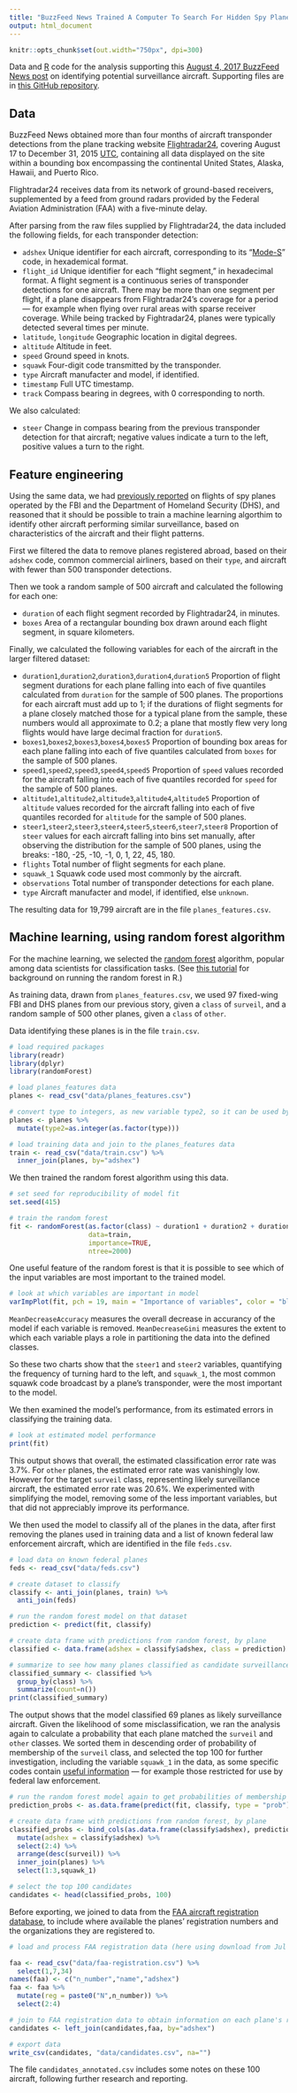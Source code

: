 ```yaml
---
title: "BuzzFeed News Trained A Computer To Search For Hidden Spy Planes. This Is What We Found."
output: html_document
---
```


```r
knitr::opts_chunk$set(out.width="750px", dpi=300)
```

Data and [R](https://www.r-project.org/) code for the analysis supporting this [August 4, 2017 BuzzFeed News post](https://www.buzzfeed.com/peteraldhous/hidden-spy-planes) on identifying potential surveillance aircraft. Supporting files are in [this GitHub repository](https://github.com/BuzzFeedNews/2017-08-spy-plane-finder).

## Data

BuzzFeed News obtained more than four months of aircraft transponder detections from the plane tracking website [Flightradar24](https://www.flightradar24.com), covering August 17 to December 31, 2015 [UTC](http://www.timeanddate.com/time/aboututc.html), containing all data displayed on the site within a bounding box encompassing the continental United States, Alaska, Hawaii, and Puerto Rico.

Flightradar24 receives data from its network of ground-based receivers, supplemented by a feed from ground radars provided by the Federal Aviation Administration (FAA) with a five-minute delay.

After parsing from the raw files supplied by Flightradar24, the data included the following fields, for each transponder detection:

- `adshex` Unique identifier for each aircraft, corresponding to its "[Mode-S](http://www.skybrary.aero/index.php/Mode_S)" code, in hexademical format.
- `flight_id` Unique identifier for each "flight segment," in hexadecimal format. A flight segment is a continuous series of transponder detections for one aircraft. There may be more than one segment per flight, if a plane disappears from Flightradar24's coverage for a period --- for example when flying over rural areas with sparse receiver coverage. While being tracked by Fightradar24, planes were typically detected several times per minute.
- `latitude`, `longitude` Geographic location in digital degrees.
- `altitude` Altitude in feet.
- `speed` Ground speed in knots.
- `squawk` Four-digit code transmitted by the transponder.
- `type` Aircraft manufacter and model, if identified.
- `timestamp` Full UTC timestamp.
- `track` Compass bearing in degrees, with 0 corresponding to north.

We also calculated:

- `steer` Change in compass bearing from the previous transponder detection for that aircraft; negative values indicate a turn to the left, positive values a turn to the right.

## Feature engineering

Using the same data, we had [previously reported](https://www.buzzfeed.com/peteraldhous/spies-in-the-skies) on flights of spy planes operated by the FBI and the Department of Homeland Security (DHS), and reasoned that it should be possible to train a machine learning algorthim to identify other aircraft performing similar surveillance, based on characteristics of the aircraft and their flight patterns.

First we filtered the data to remove planes registered abroad, based on their `adshex` code, common commercial airliners, based on their `type`, and aircraft with fewer than 500 transponder detections.

Then we took a random sample of 500 aircraft and calculated the following for each one:

- `duration` of each flight segment recorded by Flightradar24, in minutes.
- `boxes` Area of a rectangular bounding box drawn around each flight segment, in square kilometers.

Finally, we calculated the following variables for each of the aircraft in the larger filtered dataset:

- `duration1`,`duration2`,`duration3`,`duration4`,`duration5` Proportion of flight segment durations for each plane falling into each of five quantiles calculated from `duration` for the sample of 500 planes. The proportions for each aircraft must add up to 1; if the durations of flight segments for a plane closely matched those for a typical plane from the sample, these numbers would all approximate to 0.2; a plane that mostly flew very long flights would have large decimal fraction for `duration5`.
- `boxes1`,`boxes2`,`boxes3`,`boxes4`,`boxes5` Proportion of bounding box areas for each plane falling into each of five quantiles calculated from `boxes` for the sample of 500 planes.
- `speed1`,`speed2`,`speed3`,`speed4`,`speed5` Proportion of `speed` values recorded for the aircraft falling into each of five quantiles recorded for `speed` for the sample of 500 planes.
- `altitude1`,`altitude2`,`altitude3`,`altitude4`,`altitude5` Proportion of `altitude` values recorded for the aircraft falling into each of five quantiles recorded for `altitude` for the sample of 500 planes.
- `steer1`,`steer2`,`steer3`,`steer4`,`steer5`,`steer6`,`steer7`,`steer8` Proportion of `steer` values for each aircraft falling into bins set manually, after observing the distribution for the sample of 500 planes, using the breaks: -180, -25, -10, -1, 0, 1, 22, 45, 180.
- `flights` Total number of flight segments for each plane.
- `squawk_1` Squawk code used most commonly by the aircraft.
- `observations` Total number of transponder detections for each plane.
- `type` Aircraft manufacter and model, if identified, else `unknown`.

The resulting data for 19,799 aircraft are in the file `planes_features.csv`.

## Machine learning, using random forest algorithm

For the machine learning, we selected the [random forest](http://www.datasciencecentral.com/profiles/blogs/random-forests-algorithm) algorithm, popular among data scientists for classification tasks. (See [this tutorial](http://trevorstephens.com/kaggle-titanic-tutorial/r-part-5-random-forests/) for background on running the random forest in R.)

As training data, drawn from `planes_features.csv`, we used 97 fixed-wing FBI and DHS planes from our previous story, given a `class` of `surveil`, and a random sample of 500 other planes, given a `class` of `other`.

Data identifying these planes is in the file `train.csv`.

```r
# load required packages
library(readr)
library(dplyr)
library(randomForest)

# load planes_features data
planes <- read_csv("data/planes_features.csv") 

# convert type to integers, as new variable type2, so it can be used by the random forest algorithm
planes <- planes %>%
  mutate(type2=as.integer(as.factor(type)))

# load training data and join to the planes_features data
train <- read_csv("data/train.csv") %>%
  inner_join(planes, by="adshex")
```

We then trained the random forest algorithm using this data.

```r
# set seed for reproducibility of model fit
set.seed(415)

# train the random forest
fit <- randomForest(as.factor(class) ~ duration1 + duration2 + duration3 + duration4 + duration5 + boxes1 + boxes2 + boxes3 + boxes4 + boxes5 + speed1 + speed2 + speed3 + speed4 + speed5 + altitude1 + altitude2 + altitude3 + altitude4 + altitude5 + steer1 + steer2 + steer3 + steer4 + steer5 + steer6 + steer7 + steer8 + flights + squawk_1 + observations + type2,
                    data=train, 
                    importance=TRUE,
                    ntree=2000)
```

One useful feature of the random forest is that it is possible to see which of the input variables are most important to the trained model. 

```r
# look at which variables are important in model
varImpPlot(fit, pch = 19, main = "Importance of variables", color = "blue", cex = 0.7)
```

`MeanDecreaseAccuracy` measures the overall decrease in accurancy of the model if each variable is removed. `MeanDecreaseGini` measures the extent to which each variable plays a role in partitioning the data into the defined classes.

So these two charts show that the `steer1` and `steer2` variables, quantifying the frequency of turning hard to the left, and `squawk_1`, the most common squawk code broadcast by a plane's transponder, were the most important to the model.

We then examined the model's performance, from its estimated errors in classifying the training data.

```r
# look at estimated model performance
print(fit)
```

This output shows that overall, the estimated classification error rate was 3.7%. For `other` planes, the estimated error rate was vanishingly low. However for the target `surveil` class, representing likely surveillance aircraft, the estimated error rate was 20.6%. We experimented with simplifying the model, removing some of the less important variables, but that did not appreciably improve its performance.

We then used the model to classify all of the planes in the data, after first removing the planes used in training data and a list of known federal law enforcement aircraft, which are identified in the file `feds.csv`.

```r
# load data on known federal planes
feds <- read_csv("data/feds.csv")

# create dataset to classify
classify <- anti_join(planes, train) %>%
  anti_join(feds)

# run the random forest model on that dataset
prediction <- predict(fit, classify)

# create data frame with predictions from random forest, by plane
classified <- data.frame(adshex = classify$adshex, class = prediction)
```

```r
# summarize to see how many planes classified as candidate surveillance aircraft
classified_summary <- classified %>%
  group_by(class) %>%
  summarize(count=n())
print(classified_summary)
```

The output shows that the model classified 69 planes as likely surveillance aircraft. Given the likelihood of some misclassification, we ran the analysis again to calculate a probability that each plane matched the `surveil` and `other` classes. We sorted them in descending order of probability of membership of the `surveil` class, and selected the top 100 for further investigation, including the variable `squawk_1` in the data, as some specific codes contain [useful information](https://en.wikipedia.org/wiki/Transponder_(aeronautics)#Code_assignments) --- for example those restricted for use by federal law enforcement.

```r
# run the random forest model again to get probabilities of membership of each class, rather than binary classification
prediction_probs <- as.data.frame(predict(fit, classify, type = "prob"))

# create data frame with predictions from random forest, by plane
classified_probs <- bind_cols(as.data.frame(classify$adshex), prediction_probs) %>%
  mutate(adshex = classify$adshex) %>%
  select(2:4) %>%
  arrange(desc(surveil)) %>%
  inner_join(planes) %>%
  select(1:3,squawk_1)

# select the top 100 candidates
candidates <- head(classified_probs, 100)
```

Before exporting, we joined to data from the [FAA aircraft registration database](https://www.faa.gov/licenses_certificates/aircraft_certification/aircraft_registry/releasable_aircraft_download/), to include where available the planes' registration numbers and the organizations they are registered to.

```r
# load and process FAA registration data (here using download from Jul 25, 2017, to reflect current registration)

faa <- read_csv("data/faa-registration.csv") %>%
  select(1,7,34)
names(faa) <- c("n_number","name","adshex")
faa <- faa %>%
  mutate(reg = paste0("N",n_number)) %>%
  select(2:4)

# join to FAA registration data to obtain information on each plane's registration numbers and registered owners/operators
candidates <- left_join(candidates,faa, by="adshex")

# export data
write_csv(candidates, "data/candidates.csv", na="")
```

The file `candidates_annotated.csv` includes some notes on these 100 aircraft, following further research and reporting.



